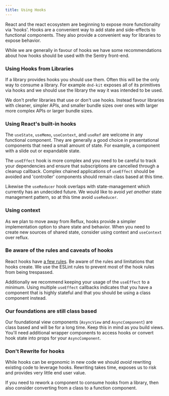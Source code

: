 ```yaml
---
title: Using Hooks
---
```


React and the react ecosystem are beginning to expose more functionality via
'hooks'. Hooks are a convenient way to add state and side-effects to functional
components. They also provide a convenient way for libraries to expose behavior.

While we are generally in favour of hooks we have some recommendations about how
hooks should be used with the Sentry front-end.

### Using Hooks from Libraries

If a library provides hooks you should use them. Often this will be the only way
to consume a library. For example `dnd-kit` exposes all of its primitives via
hooks and we should use the library the way it was intended to be used.

We don't prefer libraries that use or don't use hooks. Instead favour libraries
with cleaner, simpler APIs, and smaller bundle sizes over ones with larger more
complex APIs or larger bundle sizes.

### Using React's built-in hooks

The `useState`, `useMemo`, `useContext`, and `useRef` are welcome in any
functional component. They are generally a good choice in presentational
components that need a small amount of state. For example, a component with
a slide out or expandable state.

The `useEffect` hook is more complex and you need to be careful to track your
dependencies and ensure that subscriptions are cancelled through a cleanup
callback. Complex chained applications of `useEffect` should be avoided and
'controller' components should remain class based at this time.

Likewise the `useReducer` hook overlaps with state-management which currently
has an undecided future. We would like to avoid *yet another* state management
pattern, so at this time avoid `useReducer`.

### Using context

As we plan to move away from Reflux, hooks provide a simpler implementation
option to share state and behavior. When you need to create new sources of
shared state, consider using context and `useContext` over reflux.

### Be aware of the rules and caveats of hooks

React hooks have [a few rules](https://reactjs.org/docs/hooks-rules.html). Be
aware of the rules and limitations that hooks create. We use the ESLint rules to
prevent most of the hook rules from being trespassed.

Additionally we recommend keeping your usage of the `useEffect` to a minimum.
Using multiple `useEffect` callbacks indicates that you have a component that is
highly stateful and that you should be using a class component instead.

### Our foundations are still class based

Our foundational view components (`AsyncView` and `AsyncComponent`) are class
based and will be for a long time. Keep this in mind as you build views. You'll
need additional wrapper components to access hooks or convert hook state into
props for your `AsyncComponent`.

### Don't Rewrite for hooks

While hooks can be ergonomic in new code we should *avoid* rewriting existing
code to leverage hooks. Rewriting takes time, exposes us to risk and provides
very little end user value.

If you need to rework a component to consume hooks from a library, then also
consider converting from a class to a function component.
